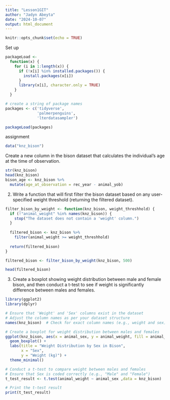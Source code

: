 ```yaml
---
title: "Lesson1GIT"
author: "Jadyn Abeyta"
date: "2024-10-07"
output: html_document
---
```


```r
knitr::opts_chunk$set(echo = TRUE)
```

Set up
```r
packageLoad <-
  function(x) {
    for (i in 1:length(x)) {
      if (!x[i] %in% installed.packages()) {
        install.packages(x[i])
      }
      library(x[i], character.only = TRUE)
    }
  }

# create a string of package names
packages <- c('tidyverse',
              'palmerpenguins',
              'lterdatasampler')

packageLoad(packages)

```
assignment
```r
data("knz_bison")
```
Create a new column in the bison dataset that calculates the individual's age at the time of observation.
```r
str(knz_bison)
head(knz_bison)
bison_age <- knz_bison %>%
  mutate(age_at_observation = rec_year - animal_yob)

```
2.  Write a function that will first filter the bison dataset based on any user-specified weight threshold (returning the filtered dataset).
```r
filter_bison_by_weight <- function(knz_bison, weight_threshhold) {
  if (!"animal_weight" %in% names(knz_bison)) {
    stop("The dataset does not contain a 'weight' column.")
  }
  
  filtered_bison <- knz_bison %>%
    filter(animal_weight >= weight_threshhold)
  
  return(filtered_bison)
}

filtered_bison <- filter_bison_by_weight(knz_bison, 500)

head(filtered_bison)

```
3.  Create a boxplot showing weight distribution between male and female bison, and then conduct a t-test to see if weight is significantly difference between males and females.
```r
library(ggplot2)
library(dplyr)

# Ensure that 'Weight' and 'Sex' columns exist in the dataset
# Adjust the column names as per your dataset structure
names(knz_bison)  # Check for exact column names (e.g., weight and sex)

# Create a boxplot for weight distribution between males and females
ggplot(knz_bison, aes(x = animal_sex, y = animal_weight, fill = animal_sex)) +
  geom_boxplot() +
  labs(title = "Weight Distribution by Sex in Bison",
       x = "Sex",
       y = "Weight (kg)") +
  theme_minimal()

# Conduct a t-test to compare weight between males and females
# Ensure that Sex is coded correctly (e.g., "Male" and "Female")
t_test_result <- t.test(animal_weight ~ animal_sex ,data = knz_bison)

# Print the t-test result
print(t_test_result)

```

